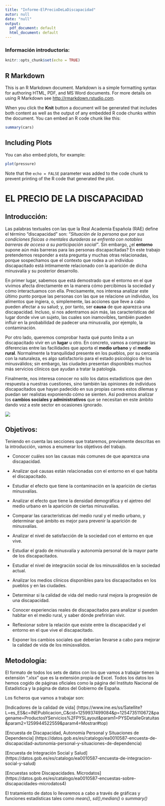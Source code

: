 ```yaml
---
title: "Informe-ElPrecioDeLaDiscapacidad"
autor: null
date: "null"
output:
  pdf_document: default
  html_document: default
---
```


### Información introductoria:

```r
knitr::opts_chunk$set(echo = TRUE)
```

## R Markdown

This is an R Markdown document. Markdown is a simple formatting syntax for authoring HTML, PDF, and MS Word documents. For more details on using R Markdown see <http://rmarkdown.rstudio.com>.

When you click the **Knit** button a document will be generated that includes both content as well as the output of any embedded R code chunks within the document. You can embed an R code chunk like this:

```r
summary(cars)
```

## Including Plots

You can also embed plots, for example:

```r
plot(pressure)
```

Note that the `echo = FALSE` parameter was added to the code chunk to prevent printing of the R code that generated the plot.

# EL PRECIO DE LA DISCAPACIDAD

## Introducción:

Las palabras textuales con las que la Real Academia Española (RAE) define el término "discapacidad" son: *"Situación de la persona que por sus condiciones físicas o mentales duraderas se enfrenta con notables barreras de acceso a su participación social"*. Sin embargo, ¿el **entorno** supone aún más barreras para las personas discapacitadas? En este trabajo pretendemos responder a esta pregunta y muchas otras relacionadas, porque sospechamos que el contexto que rodea a un individuo discapacitado está íntimamente relacionado con la aparición de dicha minusvalía y su posterior desarrollo.

En primer lugar, sabemos que está demostrado que el entorno en el que vivimos afecta directamente en la manera cómo percibimos la sociedad y cómo interactuamos con ella. Precisamente, nos interesa analizar este último punto porque las personas con las que se relacione un individuo, los alimentos que ingiera, o, simplemente, las acciones que lleve a cabo pueden afectar a su salud; y, por tanto, ser **causa** de que aparezca una discapacidad. Incluso, si nos adentramos aún más, las características del lugar donde vive un sujeto, las cuales son inamovibles, también pueden influir en la probabilidad de padecer una minusvalía, por ejemplo, la contaminación.

Por otro lado, queremos comprobar hasta qué punto limita a un discapacitado vivir en un **lugar** u otro. En concreto, vamos a comparar las diferencias entre las facilidades que aporta el **medio urbano** y el **medio rural**. Normalmente la tranquilidad presente en los pueblos, por su cercanía con la naturaleza, es algo satisfactorio para el estado psicológico de los minusválidos; sin embargo, las ciudades presentan disponibles muchos más servicios clínicos que ayudan a tratar la patología.

Finalmente, nos interesa conocer no sólo los datos estadísticos que den respuesta a nuestras cuestiones, sino también las opiniones de individuos discapacitados que hayan padecido en sus propias carnes estos dilemas y puedan ser realistas exponiendo cómo se sienten. Así podremos analizar los **cambios sociales y administrativos** que se necesitan en este ámbito dando voz a este sector en ocasiones ignorado.

![](C:\Users\usuario\Documents\INGENIERIA DE LA SALUD\3º UNI GIS\FUENTES DE DATOS BIOMÉDICAS Y WEB SEMÁNTICAS\El precio de la discapacidad\infoObjetivosSeminario.png)
 
## Objetivos:
 
Teniendo en cuenta las secciones que trataremos, previamente descritas en la introducción, vamos a enumerar los objetivos del trabajo.

* Conocer cuáles son las causas más comunes de que aparezca una discapacidad.

* Analizar qué causas están relacionadas con el entorno en el que habita el discapacitado.

* Estudiar el efecto que tiene la contaminación en la aparición de ciertas minusvalías.

* Analizar el efecto que tiene la densidad demográfica y el ajetreo del medio urbano en la aparición de ciertas minusvalías.

* Comparar las características del medio rural y el medio urbano, y determinar qué ámbito es mejor para prevenir la aparición de minusvalías.

* Analizar el nivel de satisfacción de la sociedad con el entorno en que vive.

* Estudiar el grado de minusvalía y autonomía personal de la mayor parte de los discapacitados.

* Estudiar el nivel de integración social de los minusválidos en la sociedad actual.

* Analizar los medios clínicos disponibles para los discapacitados en los pueblos y en las ciudades.

* Determinar si la calidad de vida del medio rural mejora la progresión de una discapacidad.

* Conocer experiencias reales de discapacitados para analizar si pueden habitar en el medio rural, y saber dónde prefirirían vivir.

* Reflexionar sobre la relación que existe entre la discapacidad y el entorno en el que vive el discapacitado.

* Exponer los cambios sociales que deberían llevarse a cabo para mejorar la calidad de vida de los minúsvalidos.


## Metodología:

El formato de todos los sets de datos con los que vamos a trabajar tienen la extensión “.xlsx” que es la extensión propia de Excel.
Todos los datos los hemos cogido de páginas oficiales como la página del Instituto Nacional de Estadística y la página de datos del Gobierno de España.

Los ficheros que vamos a trabajar son:

[Indicadores de la calidad de vida] (https://www.ine.es/ss/Satellite?L=es_ES&c=INEPublicacion_C&cid=1259937499084&p=1254735110672&pagename=ProductosYServicios%2FPYSLayout&param1=PYSDetalleGratuitas&param2=1259944522559&param4=Mostrar#top)

[Encuesta de Discapacidad, Autonomía Personal y Situaciones de Dependencia] (https://datos.gob.es/es/catalogo/ea0010587-encuesta-de-discapacidad-autonomia-personal-y-situaciones-de-dependencia) 

[Encuesta de Integración Social y Salud] (https://datos.gob.es/es/catalogo/ea0010587-encuesta-de-integracion-social-y-salud)

[Encuestas sobre Discapacidades. Microdatos] (https://datos.gob.es/es/catalogo/ea0010587-encuestas-sobre-discapacidades-microdatos4)

El tratamiento de datos lo llevaremos a cabo a través de gráficas y funciones estadísticas tales como *mean()*, *sd()*,*median()* o *summary()*






